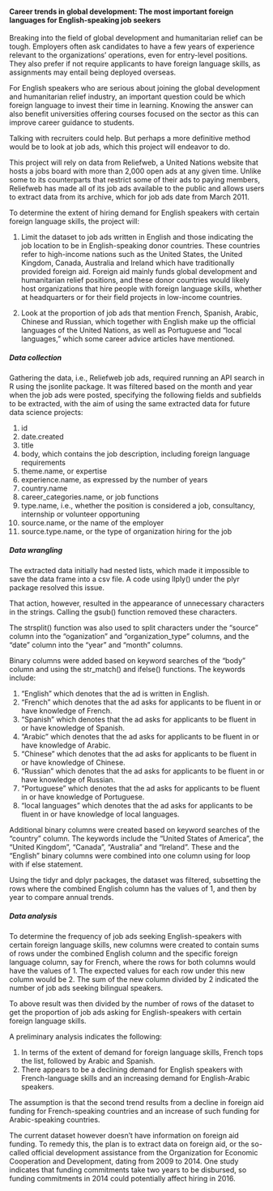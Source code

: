 #### **Career trends in global development: The most important foreign languages for English-speaking job seekers**

Breaking into the field of global development and humanitarian relief can be tough. Employers often ask candidates to have a few years of experience relevant to the organizations’ operations, even for entry-level positions. They also prefer if not require applicants to have foreign language skills, as assignments may entail being deployed overseas.

For English speakers who are serious about joining the global development and humanitarian relief industry, an important question could be which foreign language to invest their time in learning. Knowing the answer can also benefit universities offering courses focused on the sector as this can improve career guidance to students. 

Talking with recruiters could help. But perhaps a more definitive method would be to look at job ads, which this project will endeavor to do. 

This project will rely on data from Reliefweb, a United Nations website that hosts a jobs board with more than 2,000 open ads at any given time. Unlike some to its counterparts that restrict some of their ads to paying members, Reliefweb has made all of its job ads available to the public and allows users to extract data from its archive, which for job ads date from March 2011. 

To determine the extent of hiring demand for English speakers with certain foreign language skills, the project will:

1. Limit the dataset to job ads written in English and those indicating the job location to be in English-speaking donor countries. These countries refer to high-income nations such as the United States, the United Kingdom, Canada, Australia and Ireland which have traditionally provided foreign aid. Foreign aid mainly funds global development and humanitarian relief positions, and these donor countries would likely host organizations that hire people with foreign language skills, whether at headquarters or for their field projects in low-income countries.

2. Look at the proportion of job ads that mention French, Spanish, Arabic, Chinese and Russian, which together with English make up the official languages of the United Nations, as well as Portuguese and “local languages,” which some career advice articles have mentioned.

##### **Data collection**

Gathering the data, i.e., Reliefweb job ads, required running an API search in R using the jsonlite package. It was filtered based on the month and year when the job ads were posted, specifying the following fields and subfields to be extracted, with the aim of using the same extracted data for future data science projects: 

1. id
2. date.created
3. title
4. body, which contains the job description, including foreign language requirements
5. theme.name, or expertise
6. experience.name, as expressed by the number of years
7. country.name
8. career_categories.name, or job functions
9. type.name, i.e., whether the position is considered a job, consultancy, internship or volunteer opportuning
10. source.name, or the name of the employer
11. source.type.name, or the type of organization hiring for the job

##### **Data wrangling**

The extracted data initially had nested lists, which made it impossible to save the data frame into a csv file. A code using llply() under the plyr package resolved this issue. 

That action, however, resulted in the appearance of unnecessary characters in the strings. Calling the gsub() function removed these characters. 

The strsplit() function was also used to split characters under the “source” column into the “oganization” and “organization_type” columns, and the “date” column into the “year” and “month” columns.

Binary columns were added based on keyword searches of the “body” column and using the str_match() and ifelse() functions. The keywords include:

1. “English” which denotes that the ad is written in English.
2. “French” which denotes that the ad asks for applicants to be fluent in or have knowledge of French.
3. “Spanish” which denotes that the ad asks for applicants to be fluent in or have knowledge of Spanish.
4. “Arabic” which denotes that the ad asks for applicants to be fluent in or have knowledge of Arabic.
5. “Chinese” which denotes that the ad asks for applicants to be fluent in or have knowledge of Chinese.
6. “Russian” which denotes that the ad asks for applicants to be fluent in or have knowledge of Russian.
7. “Portuguese” which denotes that the ad asks for applicants to be fluent in or have knowledge of Portuguese.
8. “local languages” which denotes that the ad asks for applicants to be fluent in or have knowledge of local languages.

Additional binary columns were created based on keyword searches of the “country” column. The keywords include the “United States of America”, the “United Kingdom”, “Canada”, “Australia” and “Ireland”.  These and the “English” binary columns were combined into one column using for loop with if else statement. 

Using the tidyr and dplyr packages, the dataset was filtered, subsetting the rows where the combined English column has the values of 1, and then by year to compare annual trends. 

##### **Data analysis**

To determine the frequency of job ads seeking English-speakers with certain foreign language skills, new columns were created to contain sums of rows under the combined English column and the specific foreign language column, say for French, where the rows for both columns would have the values of 1. The expected values for each row under this new column would be 2.  The sum of the new column divided by 2 indicated the number of job ads seeking bilingual speakers.

To above result was then divided by the number of rows of the dataset to get the proportion of job ads asking for English-speakers with certain foreign language skills.

A preliminary analysis indicates the following:

1. In terms of the extent of demand for foreign language skills, French tops the list, followed by Arabic and Spanish.
2. There appears to be a declining demand for English speakers with French-language skills and an increasing demand for English-Arabic speakers.

The assumption is that the second trend results from a decline in foreign aid funding for French-speaking countries and an increase of such funding for Arabic-speaking countries. 

The current dataset however doesn’t have information on foreign aid funding. To remedy this, the plan is to extract data on foreign aid, or the so-called official development assistance from the Organization for Economic Cooperation and Development, dating from 2009 to 2014. One study indicates that funding commitments take two years to be disbursed, so funding commitments in 2014 could potentially affect hiring in 2016. 
